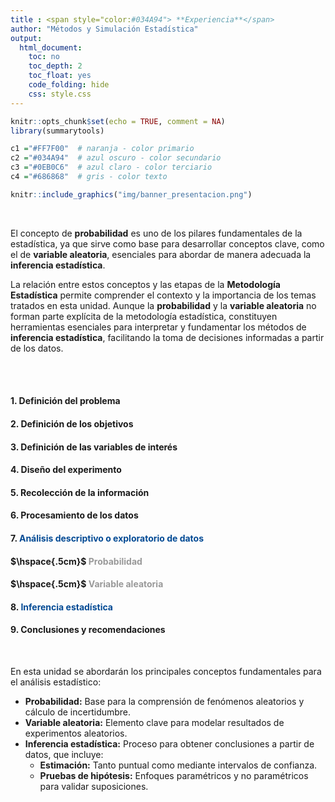 ```yaml
---
title : <span style="color:#034A94"> **Experiencia**</span>
author: "Métodos y Simulación Estadística"
output:
  html_document:
    toc: no
    toc_depth: 2
    toc_float: yes
    code_folding: hide
    css: style.css
---
```




```r
knitr::opts_chunk$set(echo = TRUE, comment = NA)
library(summarytools)

c1 ="#FF7F00"  # naranja - color primario 
c2 ="#034A94"  # azul oscuro - color secundario
c3 ="#0EB0C6"  # azul claro - color terciario
c4 ="#686868"  # gris - color texto
```


```r
knitr::include_graphics("img/banner_presentacion.png")
```

</br>

El concepto de **probabilidad** es uno de los pilares fundamentales de la estadística, ya que sirve como base para desarrollar conceptos clave, como el de **variable aleatoria**, esenciales para abordar de manera adecuada la **inferencia estadística**.

La relación entre estos conceptos y las etapas de la **Metodología Estadística** permite comprender el contexto y la importancia de los temas tratados en esta unidad. Aunque la **probabilidad** y la **variable aleatoria** no forman parte explícita de la metodología estadística, constituyen herramientas esenciales para interpretar y fundamentar los métodos de **inferencia estadística**, facilitando la toma de decisiones informadas a partir de los datos.


</br></br>

<div class="content-box-blue">

#### 1. **Definición del problema**
#### 2. **Definición de los objetivos**
#### 3. **Definición de las variables de interés**
#### 4. **Diseño del experimento**
#### 5. **Recolección de la información**
#### 6. **Procesamiento de los datos**
#### 7. <span style="color:#034A94">**Análisis descriptivo o exploratorio de datos**</span>
#### $\hspace{.5cm}$    <span style="color:#999999">**Probabilidad**</span>
#### $\hspace{.5cm}$    <span style="color:#999999">**Variable aleatoria**</span>
#### 8. <span style="color:#034A94">**Inferencia estadística**</span>
#### 9. **Conclusiones y recomendaciones**

</div>

</br>

En esta unidad se abordarán los principales conceptos fundamentales para el análisis estadístico:

- **Probabilidad:** Base para la comprensión de fenómenos aleatorios y cálculo de incertidumbre.
- **Variable aleatoria:** Elemento clave para modelar resultados de experimentos aleatorios.
- **Inferencia estadística:** Proceso para obtener conclusiones a partir de datos, que incluye:
  - **Estimación:** Tanto puntual como mediante intervalos de confianza.
  - **Pruebas de hipótesis:** Enfoques paramétricos y no paramétricos para validar suposiciones.



  

